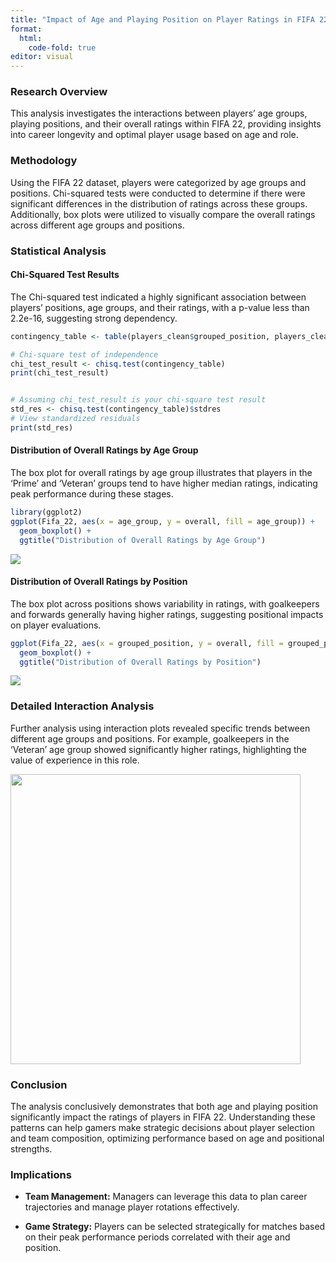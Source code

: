 ```yaml
---
title: "Impact of Age and Playing Position on Player Ratings in FIFA 22"
format:
  html:
    code-fold: true
editor: visual
---
```


### **Research Overview**

This analysis investigates the interactions between players' age groups, playing positions, and their overall ratings within FIFA 22, providing insights into career longevity and optimal player usage based on age and role.

### **Methodology**

Using the FIFA 22 dataset, players were categorized by age groups and positions. Chi-squared tests were conducted to determine if there were significant differences in the distribution of ratings across these groups. Additionally, box plots were utilized to visually compare the overall ratings across different age groups and positions.

### **Statistical Analysis**

#### **Chi-Squared Test Results**

The Chi-squared test indicated a highly significant association between players' positions, age groups, and their ratings, with a p-value less than 2.2e-16, suggesting strong dependency.

```r
contingency_table <- table(players_clean$grouped_position, players_clean$age_group)

# Chi-square test of independence
chi_test_result <- chisq.test(contingency_table)
print(chi_test_result)


# Assuming chi_test_result is your chi-square test result
std_res <- chisq.test(contingency_table)$stdres
# View standardized residuals
print(std_res)

```

#### **Distribution of Overall Ratings by Age Group**

The box plot for overall ratings by age group illustrates that players in the 'Prime' and 'Veteran' groups tend to have higher median ratings, indicating peak performance during these stages.

```r
library(ggplot2)
ggplot(Fifa_22, aes(x = age_group, y = overall, fill = age_group)) +
  geom_boxplot() +
  ggtitle("Distribution of Overall Ratings by Age Group")

```

![](by age group.png)

#### **Distribution of Overall Ratings by Position**

The box plot across positions shows variability in ratings, with goalkeepers and forwards generally having higher ratings, suggesting positional impacts on player evaluations.

```r
ggplot(Fifa_22, aes(x = grouped_position, y = overall, fill = grouped_position)) +
  geom_boxplot() +
  ggtitle("Distribution of Overall Ratings by Position")

```

![](overall by position.png)

### **Detailed Interaction Analysis**

Further analysis using interaction plots revealed specific trends between different age groups and positions. For example, goalkeepers in the 'Veteran' age group showed significantly higher ratings, highlighting the value of experience in this role.

![](Screenshot 2024-05-05 205347.png){width="464"}

### **Conclusion**

The analysis conclusively demonstrates that both age and playing position significantly impact the ratings of players in FIFA 22. Understanding these patterns can help gamers make strategic decisions about player selection and team composition, optimizing performance based on age and positional strengths.

### **Implications**

-   **Team Management:** Managers can leverage this data to plan career trajectories and manage player rotations effectively.

-   **Game Strategy:** Players can be selected strategically for matches based on their peak performance periods correlated with their age and position.
